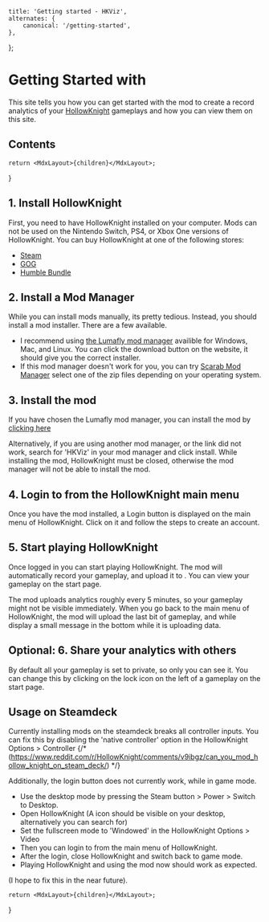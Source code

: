    title: 'Getting started - HKViz',
    alternates: {
        canonical: '/getting-started',
    },
};

# Getting Started with <HKVizText />

This site tells you how you can get started with the <HKVizText /> mod to create a record analytics of your <a href="https://www.hollowknight.com" target="_blank">HollowKnight</a> gameplays and how you can view them on this site.

## Contents

    return <MdxLayout>{children}</MdxLayout>;
}

## 1. Install HollowKnight

First, you need to have HollowKnight installed on your computer. Mods can not be used on the Nintendo Switch, PS4, or Xbox One versions of HollowKnight.
You can buy HollowKnight at one of the following stores:

-   <a href="https://store.steampowered.com/app/367520/Hollow_Knight/" target="_blank">
        Steam
    </a>
-   <a href="https://www.gog.com/game/hollow_knight" target="_blank">
        GOG
    </a>
-   <a href="https://www.humblebundle.com/store/hollow-knight" target="_blank">
        Humble Bundle
    </a>

## 2. Install a Mod Manager

While you can install mods manually, its pretty tedious. Instead, you should install a mod installer.
There are a few available.

-   I recommend using <a href="https://themulhima.github.io/Lumafly/" target="_blank">the Lumafly mod manager</a> availible for Windows, Mac, and Linux.
    You can click the download button on the website, it should give you the correct installer.
-   If this mod manager doesn't work for you, you can try <a href="https://github.com/fifty-six/Scarab/releases/latest" target="_blank">Scarab Mod Manager</a>
    select one of the zip files depending on your operating system.

## 3. Install the <HKVizText /> mod

If you have chosen the Lumafly mod manager, you can install the <HKVizText /> mod
by <a href="https://themulhima.github.io/Lumafly/commands/download/?mods=HKViz">clicking here</a>

Alternatively, if you are using another mod manager, or the link did not work, search for 'HKViz' in your mod manager and click install.
While installing the mod, HollowKnight must be closed, otherwise the mod manager will not be able to install the mod.

## 4. Login to <HKVizText /> from the HollowKnight main menu

Once you have the mod installed, a Login button is displayed on the main menu of HollowKnight.
Click on it and follow the steps to create an account.

## 5. Start playing HollowKnight

Once logged in you can start playing HollowKnight. The mod will automatically record your gameplay, and upload it to <HKVizText />.
You can view your gameplay on <Link href="/">the start page</Link>.

The mod uploads analytics roughly every 5 minutes, so your gameplay might not be visible immediately.
When you go back to the main menu of HollowKnight, the mod will upload the last bit of gameplay,
and while display a small message in the bottom while it is uploading data.

## Optional: 6. Share your analytics with others

By default all your gameplay is set to private, so only you can see it. You can change this by clicking on the lock icon on the left of a gameplay on the start page.

## Usage on Steamdeck

Currently installing mods on the steamdeck breaks all controller inputs.
You can fix this by disabling the 'native controller' option in the HollowKnight Options > Controller
{/* (https://www.reddit.com/r/HollowKnight/comments/v9ibgz/can_you_mod_hollow_knight_on_steam_deck/) */}

Additionally, the login button does not currently work, while in game mode.

-   Use the desktop mode by pressing the Steam button > Power > Switch to Desktop.
-   Open HollowKnight (A icon should be visible on your desktop, alternatively you can search for)
-   Set the fullscreen mode to 'Windowed' in the HollowKnight Options > Video
-   Then you can login to <HKVizText /> from the main menu of HollowKnight.
-   After the login, close HollowKnight and switch back to game mode.
-   Playing HollowKnight and using the mod now should work as expected.

(I hope to fix this in the near future).

    return <MdxLayout>{children}</MdxLayout>;
}
